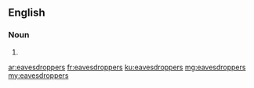 ==English==

===Noun===
{{head|en|noun plural form}}

# {{plural of|eavesdropper|lang=en}}

[[ar:eavesdroppers]]
[[fr:eavesdroppers]]
[[ku:eavesdroppers]]
[[mg:eavesdroppers]]
[[my:eavesdroppers]]